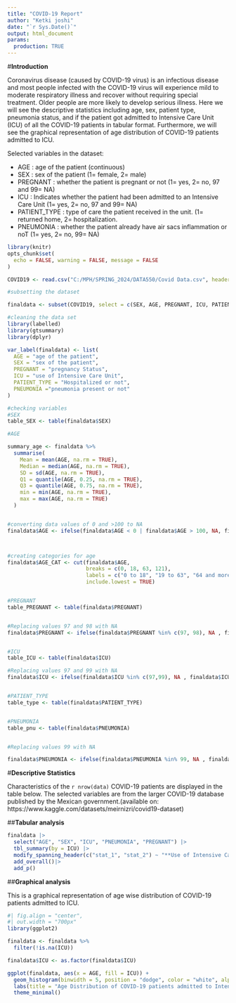 ```yaml
---
title: "COVID-19 Report"
author: "Ketki joshi"
date: "`r Sys.Date()`"
output: html_document
params:
  production: TRUE
---
```


#**Introduction**

Coronavirus disease (caused by COVID-19 virus) is an infectious disease and most people infected with the COVID-19 virus will experience mild to moderate respiratory illness and recover without requiring special treatment. Older people are more likely to develop serious illness. Here we will see the descriptive statistics including age, sex, patient type, pneumonia status, and if the patient got admitted to Intensive Care Unit (ICU) of all the COVID-19 patients in tabular format. Furthermore, we will see the graphical representation of age distribution of COVID-19 patients admitted to ICU.

Selected variables in the dataset:

- AGE : age of the patient (continuous)
- SEX : sex of the patient (1= female, 2= male)
- PREGNANT : whether the patient is pregnant or not (1= yes, 2= no, 97 and 99= NA)
- ICU : Indicates whether the patient had been admitted to an Intensive Care Unit (1= yes, 2= no, 97 and 99= NA)
- PATIENT_TYPE : type of care the patient received in the unit. (1= returned home, 2= hospitalization.
- PNEUMONIA : whether the patient already have air sacs inflammation or noT (1= yes, 2= no, 99= NA)

```r
library(knitr)
opts_chunk$set(
  echo = FALSE, warning = FALSE, message = FALSE
)
```

```r
COVID19 <- read.csv("C:/MPH/SPRING_2024/DATA550/Covid Data.csv", header = TRUE)

#subsetting the dataset

finaldata <- subset(COVID19, select = c(SEX, AGE, PREGNANT, ICU, PATIENT_TYPE, PNEUMONIA) )
```

``` r
#cleaning the data set
library(labelled)
library(gtsummary)
library(dplyr)

var_label(finaldata) <- list(
  AGE = "age of the patient",
  SEX = "sex of the patient",
  PREGNANT = "pregnancy Status",
  ICU = "use of Intensive Care Unit",
  PATIENT_TYPE = "Hospitalized or not",
  PNEUMONIA ="pneumonia present or not"
)

#checking variables
#SEX
table_SEX <- table(finaldata$SEX)

#AGE

summary_age <- finaldata %>%
  summarise(
    Mean = mean(AGE, na.rm = TRUE),
    Median = median(AGE, na.rm = TRUE),
    SD = sd(AGE, na.rm = TRUE),
    Q1 = quantile(AGE, 0.25, na.rm = TRUE),
    Q3 = quantile(AGE, 0.75, na.rm = TRUE),
    min = min(AGE, na.rm = TRUE),
    max = max(AGE, na.rm = TRUE)
  )


#converting data values of 0 and >100 to NA
finaldata$AGE <- ifelse(finaldata$AGE < 0 | finaldata$AGE > 100, NA, finaldata$AGE)



#creating categories for age
finaldata$AGE_CAT <- cut(finaldata$AGE, 
                         breaks = c(0, 18, 63, 121),
                         labels = c("0 to 18", "19 to 63", "64 and more"),
                         include.lowest = TRUE)


#PREGNANT
table_PREGNANT <- table(finaldata$PREGNANT)


#Replacing values 97 and 98 with NA
finaldata$PREGNANT <- ifelse(finaldata$PREGNANT %in% c(97, 98), NA , finaldata$PREGNANT)


#ICU
table_ICU <- table(finaldata$ICU)

#Replacing values 97 and 99 with NA
finaldata$ICU <- ifelse(finaldata$ICU %in% c(97,99), NA , finaldata$ICU)


#PATIENT_TYPE
table_type <- table(finaldata$PATIENT_TYPE)


#PNEUMONIA
table_pnu <- table(finaldata$PNEUMONIA)


#Replacing values 99 with NA

finaldata$PNEUMONIA <- ifelse(finaldata$PNEUMONIA %in% 99, NA , finaldata$PNEUMONIA)


```


#**Descriptive Statistics**

Characteristics of the `r nrow(data)` COVID-19 patients are displayed in the table below. The selected variables are from the larger COVID-19 database published by the Mexican government.(available on: https://www.kaggle.com/datasets/meirnizri/covid19-dataset)

##**Tabular analysis**

``` r
finaldata |>
  select("AGE", "SEX", "ICU", "PNEUMONIA", "PREGNANT") |>
  tbl_summary(by = ICU) |>
  modify_spanning_header(c("stat_1", "stat_2") ~ "**Use of Intensive Care Unit**") |>
  add_overall()|>
  add_p()
```


##**Graphical analysis**


This is a  graphical representation of age wise distribution of COVID-19 patients admitted to ICU.


```r
#| fig.align = "center",
#| out.width = "700px"
library(ggplot2)

finaldata <- finaldata %>%
  filter(!is.na(ICU))

finaldata$ICU <- as.factor(finaldata$ICU)

ggplot(finaldata, aes(x = AGE, fill = ICU)) +
  geom_histogram(binwidth = 5, position = "dodge", color = "white", alpha = 0.7) +
  labs(title = "Age Distribution of COVID-19 patients admitted to Intensive Care Unit", x = "Age in years", y = "Frequency", fill = "ICU") + scale_fill_manual(values = c("blue", "pink"), labels = c("ICU", "No ICU")) +
  theme_minimal()
```







